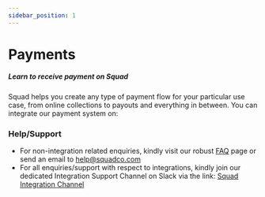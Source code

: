 ```yaml
---
sidebar_position: 1
---
```



# Payments

##### Learn to receive payment on Squad

Squad helps you create any type of payment flow for your particular use case, from online collections to payouts and everything in between. You can integrate our payment system on:

<Hero />

### Help/Support

- For non-integration related enquiries, kindly visit our robust [FAQ](https://duckduckgo.com) page or send an email to help@squadco.com
- For all enquiries/support with respect to integrations, kindly join our dedicated Integration Support Channel on Slack via the link: [Squad Integration Channel](https://slack.com/get-started?sig=enQtNDIxNTgwODE4NjE5OC05ZDJiMDdlYmE4NTI0YjYyZDNjN2M0N2VmZTE2ODUyNzkxYzg1NzRkZmIwYTZjMTg5ZjZkYzQ0ZDZmMTBkNDUz&invite_id=I046BPS5G5U&redir=%2Fshare%2FenQtNDIxNTgwODE4NjE5OC05ZDJiMDdlYmE4NTI0YjYyZDNjN2M0N2VmZTE2ODUyNzkxYzg1NzRkZmIwYTZjMTg5ZjZkYzQ0ZDZmMTBkNDUz#/sharedinvite)
